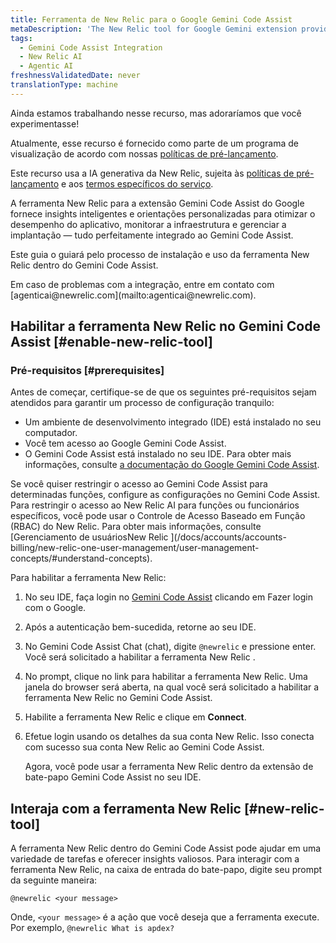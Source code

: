 ```yaml
---
title: Ferramenta de New Relic para o Google Gemini Code Assist
metaDescription: 'The New Relic tool for Google Gemini extension provides intelligent insights and guidance tailored to optimize application performance, monitor infrastructure, and manage deployments—all seamlessly integrated within Gemini Code Assist.'
tags:
  - Gemini Code Assist Integration
  - New Relic AI
  - Agentic AI
freshnessValidatedDate: never
translationType: machine
---
```


<Callout title="visualização">
  Ainda estamos trabalhando nesse recurso, mas adoraríamos que você experimentasse!

  Atualmente, esse recurso é fornecido como parte de um programa de visualização de acordo com nossas [políticas de pré-lançamento](/docs/licenses/license-information/referenced-policies/new-relic-pre-release-policy).

  Este recurso usa a IA generativa da New Relic, sujeita às [políticas de pré-lançamento](/docs/licenses/license-information/referenced-policies/new-relic-pre-release-policy) e aos [termos específicos do serviço](https://newrelic.com/termsandconditions/service-specific).
</Callout>

A ferramenta New Relic para a extensão Gemini Code Assist do Google fornece insights inteligentes e orientações personalizadas para otimizar o desempenho do aplicativo, monitorar a infraestrutura e gerenciar a implantação — tudo perfeitamente integrado ao Gemini Code Assist.

Este guia o guiará pelo processo de instalação e uso da ferramenta New Relic dentro do Gemini Code Assist.

<Callout variant="tip" title="dica">
  Em caso de problemas com a integração, entre em contato com [agenticai@newrelic.com](mailto:agenticai@newrelic.com).
</Callout>

## Habilitar a ferramenta New Relic no Gemini Code Assist [#enable-new-relic-tool]

### Pré-requisitos [#prerequisites]

Antes de começar, certifique-se de que os seguintes pré-requisitos sejam atendidos para garantir um processo de configuração tranquilo:

* Um ambiente de desenvolvimento integrado (IDE) está instalado no seu computador.
* Você tem acesso ao Google Gemini Code Assist.
* O Gemini Code Assist está instalado no seu IDE. Para obter mais informações, consulte [a documentação do Google Gemini Code Assist](https://cloud.google.com/gemini/docs/codeassist/overview).

<Callout variant="tip" title="dica">
  Se você quiser restringir o acesso ao Gemini Code Assist para determinadas funções, configure as configurações no Gemini Code Assist. Para restringir o acesso ao New Relic AI para funções ou funcionários específicos, você pode usar o Controle de Acesso Baseado em Função (RBAC) do New Relic. Para obter mais informações, consulte [Gerenciamento de usuáriosNew Relic ](/docs/accounts/accounts-billing/new-relic-one-user-management/user-management-concepts/#understand-concepts).
</Callout>

Para habilitar a ferramenta New Relic:

1. No seu IDE, faça login no [Gemini Code Assist](https://codeassist.google.com) clicando em Fazer login com o Google.

2. Após a autenticação bem-sucedida, retorne ao seu IDE.

3. No <DNT>Gemini Code Assist Chat</DNT> (chat), digite `@newrelic` e pressione enter. Você será solicitado a habilitar a ferramenta New Relic .

4. No prompt, clique no link para habilitar a ferramenta New Relic. Uma janela do browser será aberta, na qual você será solicitado a habilitar a ferramenta New Relic no Gemini Code Assist.

5. Habilite a ferramenta New Relic e clique em **Connect**.

6. Efetue login usando os detalhes da sua conta New Relic. Isso conecta com sucesso sua conta New Relic ao Gemini Code Assist.

   Agora, você pode usar a ferramenta New Relic dentro da extensão de bate-papo Gemini Code Assist no seu IDE.

## Interaja com a ferramenta New Relic [#new-relic-tool]

A ferramenta New Relic dentro do Gemini Code Assist pode ajudar em uma variedade de tarefas e oferecer insights valiosos. Para interagir com a ferramenta New Relic, na caixa de entrada do bate-papo, digite seu prompt da seguinte maneira:

`@newrelic <your message>`

Onde, `<your message>` é a ação que você deseja que a ferramenta execute. Por exemplo, `@newrelic What is apdex?`